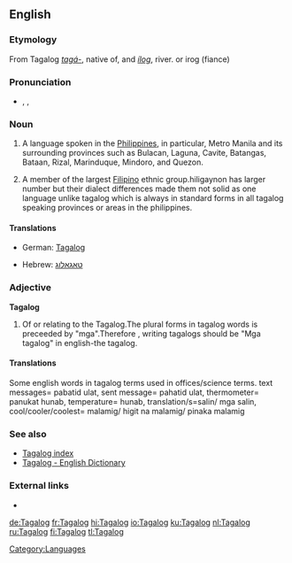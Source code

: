 ==English==

===Etymology===
From Tagalog ''[[tagá-]]'', native of, and ''[[ílog]]'', river. or irog (fiance)

===Pronunciation===
* {{enPR|tä.gäˈ.log}}, {{IPA|/tɑːˈgɑː.lɑːg/|/təːˈgɑː.lɑːg/}}, {{SAMPA|/tA"gA:.lAg/}}

===Noun===
{{wikipedia|Tagalog language}}
{{wikipedia|Tagalog people}}
{{en-noun|s|-}}

# {{uncountable}} A language spoken in the [[Philippines]], in particular, Metro Manila and its surrounding provinces such as Bulacan, Laguna, Cavite, Batangas, Bataan, Rizal, Marinduque, Mindoro, and Quezon.
# {{countable}} A member of the  largest [[Filipino]] ethnic group.hiligaynon has larger number but their dialect differences made them not solid as one language unlike tagalog which is always in standard forms in all tagalog speaking provinces or areas in the philippines.

====Translations====
{{trans-top|language}}
* German: [[Tagalog]]
{{trans-mid}}
* Hebrew: [[טאגאלוג]]
{{trans-bottom}}

{{trans-top|member of the largest Filipino ethnic group}}
{{trans-mid}}
{{trans-bottom}}

===Adjective===
'''Tagalog'''

# Of or relating to the Tagalog.The plural forms in tagalog words is preceeded by "mga".Therefore , writing tagalogs should be "Mga tagalog" in english-the tagalog.

====Translations====
{{trans-top|of or relating to the Tagalog}}
{{trans-mid}}
{{trans-bottom}}
Some english words in tagalog terms used in offices/science terms. text messages= pabatid ulat, sent message= pahatid ulat, thermometer= panukat hunab, temperature= hunab, translation/s=salin/ mga salin, cool/cooler/coolest= malamig/ higit na malamig/ pinaka malamig

===See also===
{{interwiktionary|code=tl}}
* [[Index:Tagalog|Tagalog index]]
* [http://www.tagalog-dictionary.com Tagalog - English Dictionary]
<!--*[[Filipino]], [[Pilipino]]
* [[Wiktionary:Filipino index|Filipino index]]-->

===External links===
* {{ISO 639|link=Ethnologue|1code=tl|code=tgl}}

[[Category:Languages]]

[[de:Tagalog]]
[[fr:Tagalog]]
[[hi:Tagalog]]
[[io:Tagalog]]
[[ku:Tagalog]]
[[nl:Tagalog]]
[[ru:Tagalog]]
[[fi:Tagalog]]
[[tl:Tagalog]]